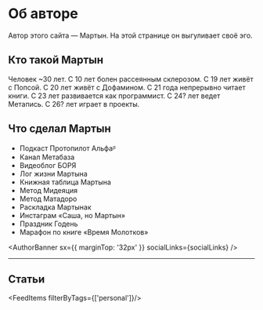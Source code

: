 
# Об авторе

Автор этого сайта — Мартын. На этой странице он выгуливает своё эго.

## Кто такой Мартын

Человек ~30 лет. С 10 лет болен рассеянным склерозом. С 19 лет живёт с <LinkUI href="https://instagram.com/extropia_tyan" target="_blank" rel="noopener noreferrer">Попсой</LinkUI>. С 20 лет живёт с <LinkUI href="https://instagram.com/dopamine_the_cat" target="_blank" rel="noopener noreferrer">Дофамином</LinkUI>. С 21 года непрерывно читает книги. С 23 лет развивается как программист. С 24? лет ведет Метапись. С 26? лет играет в проекты.

## Что сделал Мартын

- <LinkUI href="https://anchor.fm/protopilotalpha">Подкаст Протопилот Альфаᵝ</LinkUI>
- Канал Метабаза
- Видеоблог БОРЯ
- <LinkUI href="https://someta.site/martyn/log">Лог жизни Мартына</LinkUI>
- <LinkUI href="https://someta.site/martyn/books">Книжная таблица Мартына</LinkUI>
- Метод Мидеяция
- Метод Матадоро
- Раскладка Мартынак
- <LinkUI href="https://instagram.com/martynsons">Инстаграм «Саша, но Мартын»</LinkUI>
- Праздник Годень
- Марафон по книге «Время Молотков»

<AuthorBanner
  sx={{ marginTop: '32px' }}
  socialLinks={socialLinks}
/>

---

## Статьи
<FeedItems filterByTags={['personal']}/>

